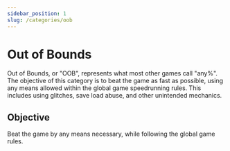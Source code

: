 ```yaml
---
sidebar_position: 1
slug: /categories/oob
---
```


# Out of Bounds

Out of Bounds, or "OOB", represents what most other games call "any%". The objective of this category is to beat the game
as fast as possible, using any means allowed within the global game speedrunning rules. This includes using glitches,
save load abuse, and other unintended mechanics.

## Objective

Beat the game by any means necessary, while following the global game rules.